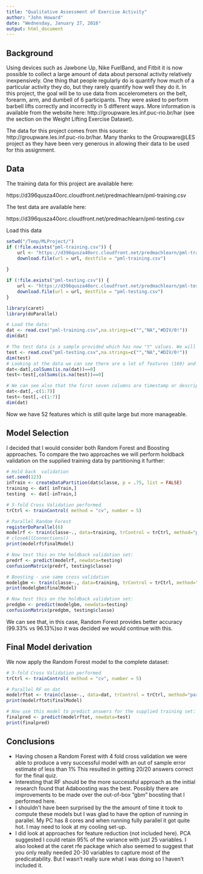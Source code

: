 ```yaml
---
title: "Qualitative Assessment of Exercise Activity"
author: "John Howard"
date: "Wednesday, January 27, 2016"
output: html_document
---
```


## Background

Using devices such as Jawbone Up, Nike FuelBand, and Fitbit it is now possible to collect a large amount of data about personal activity relatively inexpensively. One thing that people regularly do is quantify how much of a particular activity they do, but they rarely quantify how well they do it. In this project, the goal will be to use data from accelerometers on the belt, forearm, arm, and dumbell of 6 participants. They were asked to perform barbell lifts correctly and incorrectly in 5 different ways. More information is available from the website here: http://groupware.les.inf.puc-rio.br/har (see the section on the Weight Lifting Exercise Dataset).

The data for this project comes from this source: http://groupware.les.inf.puc-rio.br/har. Many thanks to the Groupware@LES project as they have been very generous in allowing their data to be used for this assignment.


## Data

The training data for this project are available here:

https://d396qusza40orc.cloudfront.net/predmachlearn/pml-training.csv

The test data are available here:

https://d396qusza40orc.cloudfront.net/predmachlearn/pml-testing.csv

Load this data
```r
setwd("/Temp/MLProject/")
if (!file.exists("pml-training.csv")) {
    url <- "https://d396qusza40orc.cloudfront.net/predmachlearn/pml-training.csv"
    download.file(url = url, destfile = "pml-training.csv")
    
}

if (!file.exists("pml-testing.csv")) {
    url <- "https://d396qusza40orc.cloudfront.net/predmachlearn/pml-testing.csv"
    download.file(url = url, destfile = "pml-testing.csv")
}

library(caret)
library(doParallel)
```

```r
# Load the data: 
dat <- read.csv("pml-training.csv",na.strings=c("","NA","#DIV/0!"))
dim(dat)

# The test data is a sample provided which has now "Y" values. We will test our final model with this and submit the answers
test <- read.csv("pml-testing.csv",na.strings=c("","NA","#DIV/0!"))
dim(test)
# Looking at the data we can see there are a lot of features (160) and many of them are null. It was decided that we could remove columns with any NA values:
dat<-dat[,colSums(is.na(dat))==0]
test<-test[,colSums(is.na(test))==0]

# We can see also that the first seven columns are timestamp or descriptive data that will not contribute the assessment of the movement quality so we remove them: 
dat<-dat[,-c(1:7)]
test<-test[,-c(1:7)]
dim(dat)
```
Now we have 52 features which is still quite large but more manageable. 

## Model Selection 
I decided that I would consider both Random Forest and Boosting approaches. To compare the two approaches we will perform holdback validation on the supplied training data by partitioning it further:  

```r
# Hold back  validation
set.seed(123)
inTrain <- createDataPartition(dat$classe, p = .75, list = FALSE)
training <- dat[ inTrain,]
testing  <- dat[-inTrain,]

# 5-fold Cross Validation performed
trCtrl <- trainControl( method = "cv", number = 5)

# Parallel Random Forest
registerDoParallel(6)
modelrf <- train(classe~., data=training, trControl = trCtrl, method="parRF" )
# closeAllConnections()
print(modelrf$finalModel)

# Now test this on the holdback validation set:
predrf <- predict(modelrf, newdata=testing)
confusionMatrix(predrf, testing$classe)
```

```r
# Boosting - use same cross validation
modelgbm <- train(classe~., data=training, trControl = trCtrl, method="gbm", verbose=FALSE )
print(modelgbm$finalModel)

# Now test this on the holdback validation set:
predgbm <- predict(modelgbm, newdata=testing)
confusionMatrix(predgbm, testing$classe)
```
We can see that, in this case, Random Forest provides better accuracy (99.33% vs 96.13%)so it was decided we would continue with this.

## Final Model derivation
We now apply the Random Forest model to the complete dataset:
```r
# 5-fold Cross Validation performed
trCtrl <- trainControl( method = "cv", number = 5)

# Parallel RF on dat
modelrftot <- train(classe~., data=dat, trControl = trCtrl, method="parRF" )
print(modelrftot$finalModel)

# Now use this model to predict answers for the supplied training set:
finalpred <- predict(modelrftot, newdata=test)
print(finalpred)
```

## Conclusions

* Having chosen a Random Forest with 4 fold cross validation we were able to produce a very successful model with an out of sample error estimate of less than 1% This resulted in getting 20/20 answers correct for the final quiz.  
* Interesting that RF should be the more successful approach as the initial research found that Adaboosting was the best. Possibly there are improvements to be made over the out-of-box "gbm" boosting that I performed here.  
* I shouldn't have been surprised by the the amount of time it took to compute these models but I was glad to have the option of running in parallel. My PC has 8 cores and when running fully parallel it got quite hot. I may need to look at my cooling set-up.  
* I did look at approaches for feature reduction (not included here). PCA suggested I could retain 95% of the variance with just 25 variables. I also looked at the caret rfe package which also seemed to suggest that you only really needed 20-30 variables to capture most of the predicatability. But I wasn't really sure what I was doing so I haven't included it.






